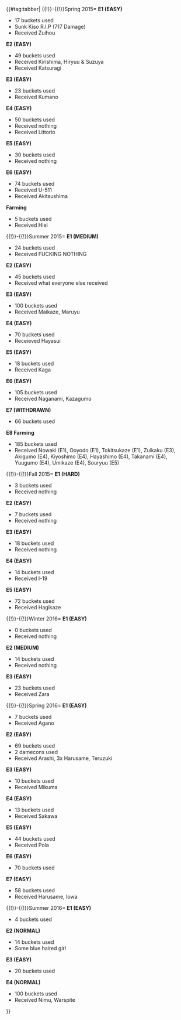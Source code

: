 
{{#tag:tabber|
{{!}}-{{!}}Spring 2015= 
<b> E1 (EASY) </b> 
* 17 buckets used 
* Sunk Kiso R.I.P (717 Damage) 
* Received Zuihou 
<b> E2 (EASY) </b> 
* 49 buckets used 
* Received Kirishima, Hiryuu & Suzuya 
* Received Katsuragi
<b> E3 (EASY) </b> 
* 23 buckets used 
* Received Kumano 
<b> E4 (EASY) </b> 
* 50 buckets used 
* Received nothing
* Received Littorio
<b> E5 (EASY) </b>
* 30 buckets used
* Received nothing
<b> E6 (EASY) </b>
* 74 buckets used
* Received U-511
* Received Akitsushima
<b> Farming </b> 
* 5 buckets used 
* Received Hiei

{{!}}-{{!}}Summer 2015=
<b> E1 (MEDIUM) </b> 
* 24 buckets used 
* Received FUCKING NOTHING
<b> E2 (EASY) </b>
* 45 buckets used
* Received what everyone else received
<b> E3 (EASY) </b>
* 100 buckets used
* Received Maikaze, Maruyu
<b> E4 (EASY) </b>
* 70 buckets used
* Receieved Hayasui
<b> E5 (EASY) </b>
* 18 buckets used
* Received Kaga
<b> E6 (EASY) </b>
* 105 buckets used
* Received Naganami, Kazagumo
<b> E7 (WITHDRAWN) </b>
* 66 buckets used
<b> E8 Farming </b>
* 185 buckets used
* Received Nowaki (E1), Ooyodo (E1), Tokitsukaze (E1), Zuikaku (E3), Akigumo (E4), Kiyoshimo (E4), Hayashimo (E4), Takanami (E4), Yuugumo (E4), Umikaze (E4), Souryuu (E5)

{{!}}-{{!}}Fall 2015=
<b> E1 (HARD) </b> 
* 3 buckets used 
* Received nothing
<b> E2 (EASY) </b>
* 7 buckets used
* Received nothing
<b> E3 (EASY) </b>
* 18 buckets used
* Received nothing
<b> E4 (EASY) </b>
* 14 buckets used
* Received I-19
<b> E5 (EASY) </b>
* 72 buckets used
* Received Hagikaze

{{!}}-{{!}}Winter 2016=
<b> E1 (EASY) </b> 
* 0 buckets used
* Received nothing
<b> E2 (MEDIUM) </b>
* 14 buckets used
* Received nothing
<b> E3 (EASY) </b>
* 23 buckets used
* Received Zara

{{!}}-{{!}}Spring 2016=
<b> E1 (EASY) </b> 
* 7 buckets used
* Received Agano
<b> E2 (EASY) </b>
* 69 buckets used
* 2 damecons used
* Received Arashi, 3x Harusame, Teruzuki
<b> E3 (EASY) </b>
* 10 buckets used
* Received Mikuma
<b> E4 (EASY) </b>
* 13 buckets used
* Received Sakawa
<b> E5 (EASY) </b>
* 44 buckets used
* Received Pola
<b> E6 (EASY) </b>
* 70 buckets used
<b> E7 (EASY) </b>
* 58 buckets used
* Received Harusame, Iowa

{{!}}-{{!}}Summer 2016= 
<b> E1 (EASY) </b> 
* 4 buckets used
<b> E2 (NORMAL) </b> 
* 14 buckets used
* Some blue haired girl
<b> E3 (EASY) </b> 
* 20 buckets used
<b> E4 (NORMAL) </b> 
* 100 buckets used
* Received Nimu, Warspite
}}